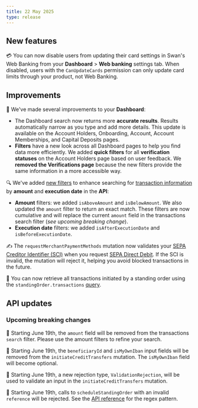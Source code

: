 ```yaml
---
title: 22 May 2025
type: release
---
```


## New features

💳 You can now disable users from updating their card settings in Swan's Web Banking from your **Dashboard** > **Web banking** settings tab. 
When disabled, users with the `CanUpdateCards` permission can only update card limits through your product, not Web Banking.

## Improvements

🧭 We've made several improvements to your **Dashboard**:
- The Dashboard search now returns more **accurate results**. 
Results automatically narrow as you type and add more details.
This update is available on the Account Holders, Onboarding, Account, Account Memberships, and Capital Deposits pages.
- **Filters** have a new look across all Dashboard pages to help you find data more efficiently.
We added **quick filters** for all **verification statuses** on the Account Holders page based on user feedback.
We **removed the Verifications page** because the new filters provide the same information in a more accessible way.

🔍 We've added [new filters](https://api-reference.swan.io/inputs/transactions-filters-input/) to enhance searching for [transaction information](/topics/payments/overview/guide-get-transaction-info/) by **amount** and **execution date** in the **API**:

- **Amount** filters: we added `isAboveAmount` and `isBelowAmount`. We also updated the `amount` filter to return an exact match.
These filters are now cumulative and will replace the current `amount` field in the transactions search filter (*see upcoming breaking change*).
- **Execution date** filters: we added `isAfterExecutionDate` and `isBeforeExecutionDate`.

✍️ The `requestMerchantPaymentMethods` mutation now validates your [SEPA Creditor Identifier (SCI)](/topics/merchants/online/sdd/#sci) when you request [SEPA Direct Debit](/topics/merchants/online/sdd/guide-request/).
If the SCI is invalid, the mutation will reject it, helping you avoid blocked transactions in the future.

📝 You can now retrieve all transactions initiated by a standing order using the `standingOrder.transactions` [query](https://api-reference.swan.io/objects/standing-order/#standingordertransactionstransactionconnection-).

## API updates

### Upcoming breaking changes
👥 Starting June 19th, the `amount` field will be removed from the transactions `search` filter.
Please use the amount filters to refine your search.

💸 Starting June 19th, the `beneficiaryId` and `isMyOwnIban` input fields will be removed from the `initiateCreditTransfers` mutation.
The `isMyOwnIban` field will become optional.

🛑 Starting June 19th, a new rejection type, `ValidationRejection`, will be used to validate an input in the `initiateCreditTransfers` mutation.

🚫 Starting June 19th, calls to `scheduleStandingOrder` with an invalid `reference` will be rejected. 
See the [API reference](https://api-reference.swan.io/inputs/schedule-standing-order-input#schedulestandingorderinputreferencestring-) for the regex pattern.